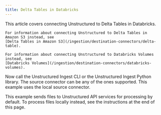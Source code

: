 ```yaml
---
title: Delta Tables in Databricks
---
```


<Note>
    This article covers connecting Unstructured to Delta Tables in Databricks. 
    
    For information about connecting Unstructured to Delta Tables in Amazon S3 instead, see 
    [Delta Tables in Amazon S3](/ingestion/destination-connectors/delta-table).

    For information about connecting Unstructured to Databricks Volumes instead, see 
    [Databricks Volumes](/ingestion/destination-connectors/databricks-volumes).
</Note>


<NewDocument />


<SharedDatabricksDeltaTable />

Now call the Unstructured Ingest CLI or the Unstructured Ingest Python library.  The source connector can be any of the ones supported. This example uses the local source connector.

This example sends files to Unstructured API services for processing by default. To process files locally instead, see the instructions at the end of this page.


<CodeGroup>
  <DatabricksDeltaTableSQLBasedAPISh />
  <DatabricksDeltaTableVolumeBasedAPISh />
  <DatabricksDeltaTableSQLBasedAPIPyV2 />
  <DatabricksDeltaTableVolumeBasedAPIPyV2 />
</CodeGroup>


<SharedPartitionByAPIOSS/>
